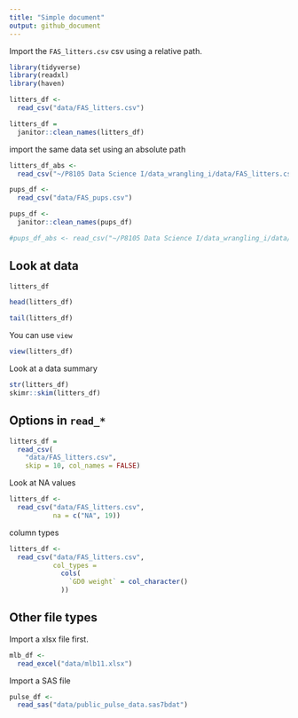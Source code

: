 ```yaml
---
title: "Simple document"
output: github_document
---
```


Import the `FAS_litters.csv` csv using a relative path.

```r
library(tidyverse)
library(readxl)
library(haven)
```



```r
litters_df <- 
  read_csv("data/FAS_litters.csv")

litters_df = 
  janitor::clean_names(litters_df)


```

import the same data set using an absolute path

```r
litters_df_abs <- 
  read_csv("~/P8105 Data Science I/data_wrangling_i/data/FAS_litters.csv")
```



```r
pups_df <-
  read_csv("data/FAS_pups.csv")

pups_df <-
  janitor::clean_names(pups_df)

#pups_df_abs <- read_csv("~/P8105 Data Science I/data_wrangling_i/data/FAS_pups.csv")
```

## Look at data

```r
litters_df

head(litters_df)

tail(litters_df)
```

You can use `view`

```r
view(litters_df)
```

Look at a data summary

```r
str(litters_df)
skimr::skim(litters_df)
```

## Options in `read_*`

```r
litters_df = 
  read_csv(
    "data/FAS_litters.csv", 
    skip = 10, col_names = FALSE)
```

Look at NA values

```r
litters_df <- 
  read_csv("data/FAS_litters.csv",
           na = c("NA", 19))
```

column types

```r
litters_df <- 
  read_csv("data/FAS_litters.csv",
           col_types = 
             cols(
               `GD0 weight` = col_character()
             ))
```

## Other file types

Import a xlsx file first.

```r
mlb_df <- 
  read_excel("data/mlb11.xlsx")
```

Import a SAS file

```r
pulse_df <- 
  read_sas("data/public_pulse_data.sas7bdat")
```


